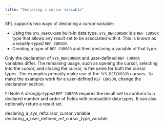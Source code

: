 ```yaml
---
title: "Declaring a cursor variable"
---
```


<div id="declaring_a_cursor_variable" class="registered_link"></div>

SPL supports two ways of declaring a cursor variable:
-  Using the `SYS_REFCURSOR` built-in data type. `SYS_REFCURSOR` is a `REF CURSOR` type that allows any result set to be associated with it. This is known as a *weakly-typed* `REF CURSOR`.
-  Creating a type of `REF CURSOR` and then declaring a variable of that type. 

Only the declaration of `SYS_REFCURSOR` and user-defined `REF CURSOR` variables differ. The remaining usage, such as opening the cursor, selecting into the cursor, and closing the cursor, is the same for both the cursor types. The examples primarily make use of the `SYS_REFCURSOR` cursors. To make the examples work for a user-defined `REF CURSOR`, change the declaration section.

!!! Note
    A *strongly-typed* `REF CURSOR` requires the result set to conform to a declared number and order of fields with compatible data types. It can also optionally return a result set.

<div class="toctree" maxdepth="3">

declaring_a_sys_refcursor_cursor_variable declaring_a_user_defined_ref_cursor_type_variable

</div>
